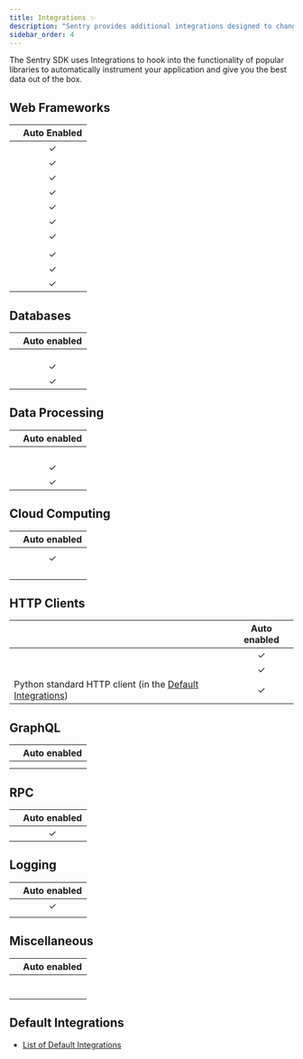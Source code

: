 ```yaml
---
title: Integrations ✨
description: "Sentry provides additional integrations designed to change configuration or add instrumentation to your application."
sidebar_order: 4
---
```


The Sentry SDK uses Integrations to hook into the functionality of popular libraries to automatically instrument your application and give you the best data out of the box.

## Web Frameworks

|                                                                                                                       | **Auto Enabled** |
| --------------------------------------------------------------------------------------------------------------------- | :--------------: |
| <linkWithPlatformIcon platform="python.django"    label="Django"    url="/platforms/python/integrations/django" />    |        ✓         |
| <linkWithPlatformIcon platform="python.flask"     label="Flask"     url="/platforms/python/integrations/flask" />     |        ✓         |
| <linkWithPlatformIcon platform="python.fastapi"   label="FastAPI"   url="/platforms/python/integrations/fastapi" />   |        ✓         |
| <linkWithPlatformIcon platform="python.aiohttp"   label="AIOHTTP"   url="/platforms/python/integrations/aiohttp" />   |        ✓         |
| <linkWithPlatformIcon platform="python.bottle"    label="Bottle"    url="/platforms/python/integrations/bottle" />    |        ✓         |
| <linkWithPlatformIcon platform="python.falcon"    label="Falcon"    url="/platforms/python/integrations/falcon" />    |        ✓         |
| <linkWithPlatformIcon platform="python.pyramid"   label="Pyramid"   url="/platforms/python/integrations/pyramid" />   |        ✓         |
| <linkWithPlatformIcon platform="python.quart"     label="Quart"     url="/platforms/python/integrations/quart" />     |                  |
| <linkWithPlatformIcon platform="python.sanic"     label="Sanic"     url="/platforms/python/integrations/sanic" />     |        ✓         |
| <linkWithPlatformIcon platform="python.starlette" label="Starlette" url="/platforms/python/integrations/starlette" /> |        ✓         |
| <linkWithPlatformIcon platform="python.tornado"   label="Tornado"   url="/platforms/python/integrations/tornado" />   |        ✓         |

## Databases

|                                                                                                                                        | **Auto enabled** |
| -------------------------------------------------------------------------------------------------------------------------------------- | :--------------: |
| <linkWithPlatformIcon platform="python.asyncpg"           label="asyncpg"    url="/platforms/python/integrations/asyncpg" />           |                  |
| <linkWithPlatformIcon platform="python.clickhouse-driver" label="ClickHouse" url="/platforms/python/integrations/clickhouse-driver" /> |                  |
| <linkWithPlatformIcon platform="python.pymongo"           label="MongoDB"    url="/platforms/python/integrations/pymongo" />           |                  |
| <linkWithPlatformIcon platform="python.redis"             label="Redis"      url="/platforms/python/integrations/redis" />             |        ✓         |
| <linkWithPlatformIcon platform="python.sqlalchemy"        label="SQLAlchemy" url="/platforms/python/integrations/sqlalchemy" />        |        ✓         |

## Data Processing

|                                                                                                                        | **Auto enabled** |
| ---------------------------------------------------------------------------------------------------------------------- | :--------------: |
| <linkWithPlatformIcon platform="python.airflow" label="Apache Airflow" url="/platforms/python/integrations/airflow" /> |                  |
| <linkWithPlatformIcon platform="python.beam"    label="Apache Beam"    url="/platforms/python/integrations/beam" />    |                  |
| <linkWithPlatformIcon platform="python.spark"   label="Apache Spark"   url="/platforms/python/integrations/spark" />   |                  |
| <linkWithPlatformIcon platform="python.arq"     label="ARQ"            url="/platforms/python/integrations/arq" />     |                  |
| <linkWithPlatformIcon platform="python.celery"  label="Celery"         url="/platforms/python/integrations/celery" />  |        ✓         |
| <linkWithPlatformIcon platform="python.rq"      label="RQ"             url="/platforms/python/integrations/rq" />      |        ✓         |

## Cloud Computing

|                                                                                                                                                          | **Auto enabled** |
| -------------------------------------------------------------------------------------------------------------------------------------------------------- | :--------------: |
| <linkWithPlatformIcon platform="python.awslambda"            label="AWS Lambda"             url="/platforms/python/integrations/aws-lambda" />           |                  |
| <linkWithPlatformIcon platform="python.boto3"                label="Boto3"                  url="/platforms/python/integrations/boto3" />                |        ✓         |
| <linkWithPlatformIcon platform="python.chalice"              label="Chalice"                url="/platforms/python/integrations/chalice" />              |                  |
| <linkWithPlatformIcon platform="python.cloudresourcecontext" label="Cloud Resource Context" url="/platforms/python/integrations/cloudresourcecontext" /> |                  |
| <linkWithPlatformIcon platform="python.gcpfunctions"         label="Google Cloud Functions" url="/platforms/python/integrations/gcp-functions" />        |                  |
| <linkWithPlatformIcon platform="python.serverless"           label="Serverless Framework"   url="/platforms/python/integrations/serverless" />           |                  |

## HTTP Clients

|                                                                                                                                | **Auto enabled** |
| ------------------------------------------------------------------------------------------------------------------------------ | :--------------: |
| <linkWithPlatformIcon platform="python.aiohttp" label="AIOHTTP" url="/platforms/python/integrations/aiohttp/aiohttp-client" /> |        ✓         |
| <linkWithPlatformIcon platform="python.httpx"   label="HTTPX"   url="/platforms/python/integrations/httpx" />                  |        ✓         |
| Python standard HTTP client (in the [Default Integrations](default-integrations/))                                             |        ✓         |

## GraphQL

|                                                                                                                       | **Auto enabled** |
| --------------------------------------------------------------------------------------------------------------------- | :--------------: |
| <linkWithPlatformIcon platform="python.graphql" label="GQL" url="/platforms/python/integrations/gql" />               |                  |
| <linkWithPlatformIcon platform="python.graphql" label="Strawberry" url="/platforms/python/integrations/strawberry" /> |                  |

## RPC

|                                                                                                        | **Auto enabled** |
| ------------------------------------------------------------------------------------------------------ | :--------------: |
| <linkWithPlatformIcon platform="python.grpc" label="gRPC" url="/platforms/python/integrations/grpc" /> |        ✓         |

## Logging

|                                                                                                                 | **Auto enabled** |
| --------------------------------------------------------------------------------------------------------------- | :--------------: |
| <linkWithPlatformIcon platform="python.logging" label="Logging" url="/platforms/python/integrations/logging" /> |        ✓         |
| <linkWithPlatformIcon platform="python.loguru"  label="Loguru"  url="/platforms/python/integrations/loguru" />  |                  |

## Miscellaneous

|                                                                                                                                     | **Auto enabled** |
| ----------------------------------------------------------------------------------------------------------------------------------- | :--------------: |
| <linkWithPlatformIcon platform="python.asgi"          label="ASGI"            url="/platforms/python/integrations/asgi" />          |                  |
| <linkWithPlatformIcon platform="python.asyncio"       label="asyncio"         url="/platforms/python/integrations/asyncio" />       |                  |
| <linkWithPlatformIcon platform="python.pure_eval"     label="Enhanced Locals" url="/platforms/python/integrations/pure_eval" />     |                  |
| <linkWithPlatformIcon platform="python.gnu_backtrace" label="GNU Backtrace"   url="/platforms/python/integrations/gnu_backtrace" /> |                  |
| <linkWithPlatformIcon platform="python.socket"        label="Socket"          url="/platforms/python/integrations/socket" />        |                  |
| <linkWithPlatformIcon platform="python.tryton"        label="Tryton"          url="/platforms/python/integrations/tryton" />        |                  |
| <linkWithPlatformIcon platform="python.wsgi"          label="WSGI"            url="/platforms/python/integrations/wsgi" />          |                  |

## Default Integrations

- [List of Default Integrations](default-integrations/)
